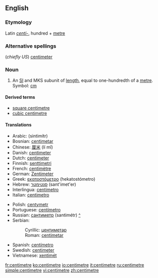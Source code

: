 ==English==

===Etymology===
Latin ''[[centi-]]'', hundred + [[metre]]

===Alternative spellings===
(''chiefly US'') [[centimeter]]

===Noun===
{{en-noun}}

# An [[SI#Abbreviation|SI]] and MKS subunit of [[length]], equal to one-hundredth of a [[metre]].  Symbol: [[cm]]

====Derived terms====
*[[square centimetre]]
*[[cubic centimetre]]

====Translations====
{{top}}
*Arabic: {{ARchar|[[سنتميتر]]}} (sintimítr) {{m}}
*Bosnian: [[centimetar#Bosnian|centimetar]] {{m}}
*Chinese: [[厘米]] (lí mǐ)
*Danish: [[centimeter]]
*Dutch: [[centimeter]]
*Finnish: [[senttimetri]]
*French: [[centimètre]] {{m}}
*German: [[Zentimeter]] {{m}}
*Greek: [[εκατοστόμετρο]] (hekatostómetro)
*Hebrew: [[סנטימטר]] (sant'imet'er) {{m}}
*Interlingua: [[centimetro]]
*Italian: [[centimetro]] {{m}}
{{mid}}
*Polish: [[centymetr]] {{m}}
*Portuguese: [[centímetro]] {{m}}
*Russian: [[сантиметр]] (santimétr) [[:ru:сантиметр|^]] {{m}}
*Serbian:
*:Cyrillic: [[центиметар#Serbian|центиметар]] {{m}}
*:Roman: [[centimetar#Serbian|centimetar]] {{m}}
*Spanish: [[centímetro]] {{m}}
*Swedish: [[centimeter]] {{c}}
*Vietnamese: [[xentimét]]
{{bottom}}

[[fr:centimetre]]
[[ko:centimetre]]
[[io:centimetre]]
[[it:centimetre]]
[[ru:centimetre]]
[[simple:centimetre]]
[[vi:centimetre]]
[[zh:centimetre]]